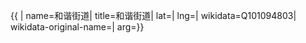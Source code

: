 {{ {{{1|PRC admin/showdata}}}|
name=和谐街道|
title=和谐街道|
lat=|
lng=|
wikidata=Q101094803|
wikidata-original-name=|
arg={{{arg|}}}}}